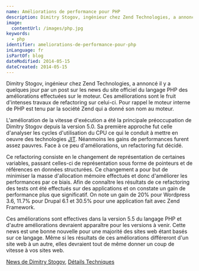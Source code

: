 ```yaml
---
name: Améliorations de performance pour PHP
description: Dimitry Stogov, ingénieur chez Zend Technologies, a annoncé il y a quelques jour par un post sur les news du site officiel du langage PHP des améliorations effectuées sur le moteur. Ces améliorations sont le fruit d'intenses travaux de refactoring sur celui-ci. Pour rappel le moteur interne de PHP est tenu par la société Zend qui a donné son nom au moteur.
image:
  contentUrl: /images/php.jpg
keywords:
  - php
identifier: ameliorations-de-performance-pour-php
inLanguage: fr
isPartOf: blog
dateModified: 2014-05-15
dateCreated: 2014-05-15
---
```


Dimitry Stogov, ingénieur chez Zend Technologies, a annoncé il y a quelques jour par un post sur les news du site officiel du langage PHP des améliorations effectuées sur le moteur. Ces améliorations sont le fruit d'intenses travaux de refactoring sur celui-ci. Pour rappel le moteur interne de PHP est tenu par la société Zend qui a donné son nom au moteur.

L'amélioration de la vitesse d'exécution a été la principale préoccupation de Dimitry Stogov depuis la version 5.0. Sa première approche fut celle d'analyser les cycles d'utilisation du CPU ce qui le conduit à mettre en oeuvre des technologies [JIT](https://en.wikipedia.org/wiki/Just-in-time_compilation). Néanmoins les gains de performances furent assez pauvres. Face à ce peu d'améliorations, un refactoring fut décidé.

Ce refactoring consiste en le changement de représentation de certaines variables, passant celles-ci de représentation sous forme de pointeurs et de références en données structurées. Ce changement a pour but de minimiser la masse d'allocation mémoire effectués et donc d'améliorer les performances par ce biais. Afin de connaître les résultats de ce refactoring des tests ont été effectués sur des applications et on constate un gain de performance plus que significatif. On note un gain de 20% pour Wordpress 3.6, 11.7% pour Drupal 6.1 et 30.5% pour une application fait avec Zend Framework.

Ces améliorations sont effectives dans la version 5.5 du langage PHP et d'autre améliorations devraient apparaître pour les versions à venir. Cette news est une bonne nouvelle pour une majorité des sites web étant basés sur ce langage. Même si les résultats de ces améliorations différeront d'un site web à un autre, elles devraient tout de même donner un coup de vitesse à vos sites web.

[News de Dimitry Stogov](https://news.php.net/php.internals/73888), [Détails Techniques](https://wiki.php.net/phpng-int)
